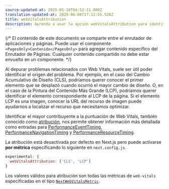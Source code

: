 ```yaml
---
source-updated-at: 2025-05-16T04:52:11.000Z
translation-updated-at: 2025-06-06T17:12:55.526Z
title: webVitalsAttribution
description: Aprenda a usar la opción webVitalsAttribution para identificar el origen de problemas con las métricas Web Vitals.
---
```


{/* El contenido de este documento se comparte entre el enrutador de aplicaciones y páginas. Puede usar el componente `<PagesOnly>Contenido</PagesOnly>` para agregar contenido específico del Enrutador de Páginas. Cualquier contenido compartido no debe estar envuelto en un componente. */}

Al depurar problemas relacionados con Web Vitals, suele ser útil poder identificar el origen del problema.
Por ejemplo, en el caso del Cambio Acumulativo de Diseño (CLS), podríamos querer conocer el primer elemento que se desplazó cuando ocurrió el mayor cambio de diseño.
O, en el caso de la Pintura del Contenido Más Grande (LCP), podríamos querer identificar el elemento correspondiente al LCP de la página.
Si el elemento LCP es una imagen, conocer la URL del recurso de imagen puede ayudarnos a localizar el recurso que necesitamos optimizar.

Identificar el mayor contribuyente a la puntuación de Web Vitals, también conocido como [atribución](https://github.com/GoogleChrome/web-vitals/blob/4ca38ae64b8d1e899028c692f94d4c56acfc996c/README.md#attribution),
nos permite obtener información más detallada como entradas para [PerformanceEventTiming](https://developer.mozilla.org/docs/Web/API/PerformanceEventTiming), [PerformanceNavigationTiming](https://developer.mozilla.org/docs/Web/API/PerformanceNavigationTiming) y [PerformanceResourceTiming](https://developer.mozilla.org/docs/Web/API/PerformanceResourceTiming).

La atribución está desactivada por defecto en Next.js pero puede activarse **por métrica** especificando lo siguiente en `next.config.js`.

```js filename="next.config.js"
experimental: {
  webVitalsAttribution: ['CLS', 'LCP']
}
```

Los valores válidos para atribución son todas las métricas de `web-vitals` especificadas en el tipo [`NextWebVitalsMetric`](https://github.com/vercel/next.js/blob/442378d21dd56d6e769863eb8c2cb521a463a2e0/packages/next/shared/lib/utils.ts#L43).